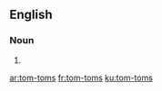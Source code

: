 ==English==

===Noun===
{{head|en|noun plural form}}

# {{plural of|tom-tom|lang=en}}

[[ar:tom-toms]]
[[fr:tom-toms]]
[[ku:tom-toms]]